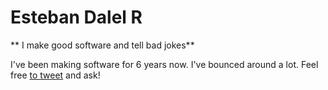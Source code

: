 # Esteban Dalel R

** I make good software and tell bad jokes**

I've been making software for 6 years now. I've bounced around a lot. Feel free [to tweet](https://twitter.com/estebandalelr) and ask!
